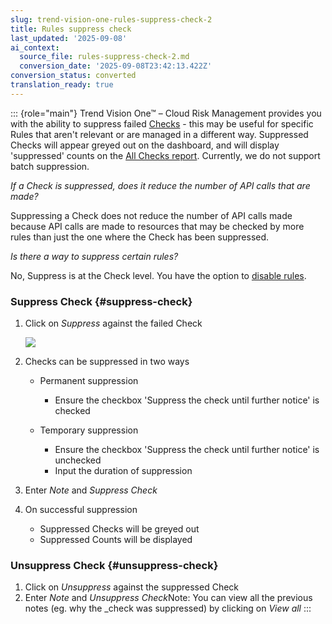 ```yaml
---
slug: trend-vision-one-rules-suppress-check-2
title: Rules suppress check
last_updated: '2025-09-08'
ai_context:
  source_file: rules-suppress-check-2.md
  conversion_date: '2025-09-08T23:42:13.422Z'
conversion_status: converted
translation_ready: true
---
```


::: {role="main"}
Trend Vision One™ – Cloud Risk Management provides you with the ability to suppress failed [Checks](model-check.mdx) - this may be useful for specific Rules that aren't relevant or are managed in a different way. Suppressed Checks will appear greyed out on the dashboard, and will display 'suppressed' counts on the [All Checks report](all-checks-report.mdx). Currently, we do not support batch suppression.

*If a Check is suppressed, does it reduce the number of API calls that are made?*

Suppressing a Check does not reduce the number of API calls made because API calls are made to resources that may be checked by more rules than just the one where the Check has been suppressed.

*Is there a way to suppress certain rules?*

No, Suppress is at the Check level. You have the option to [disable rules](rules-configuration.mdx).

### Suppress Check {#suppress-check}

1.  Click on *Suppress* against the failed Check

    ![](/images/step-1-clicking-on-suppress-kkfwqd=d51eed79-39dd-4f36-8fef-cb5e856379a9.webp)

2.  Checks can be suppressed in two ways

    - Permanent suppression

      - Ensure the checkbox 'Suppress the check until further notice' is checked

    - Temporary suppression

      - Ensure the checkbox 'Suppress the check until further notice' is unchecked
      - Input the duration of suppression

3.  Enter *Note* and *Suppress Check*

4.  On successful suppression

    - Suppressed Checks will be greyed out
    - Suppressed Counts will be displayed

### Unsuppress Check {#unsuppress-check}

1.  Click on *Unsuppress* against the suppressed Check
2.  Enter *Note* and *Unsuppress Check*Note: You can view all the previous notes (eg. why the \_check was suppressed) by clicking on *View all*
:::
